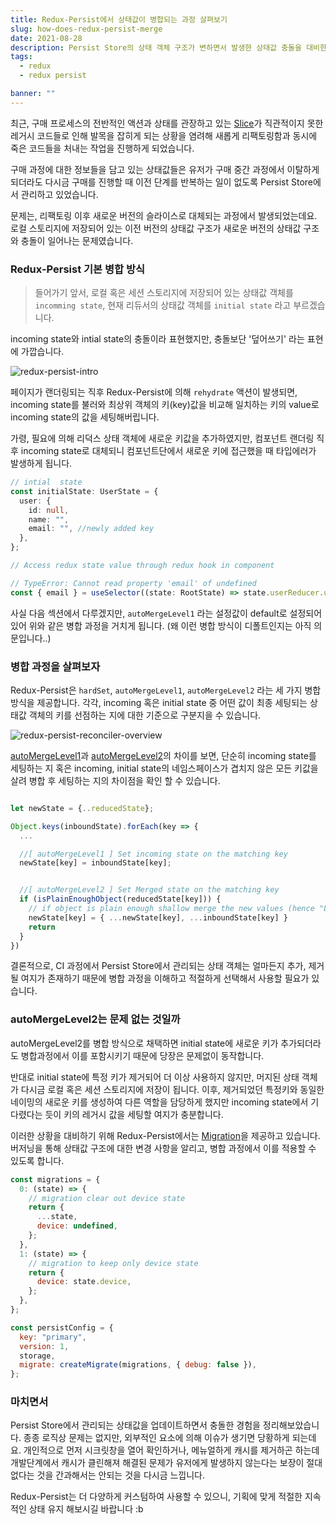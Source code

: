 ```yaml
---
title: Redux-Persist에서 상태값이 병합되는 과정 살펴보기
slug: how-does-redux-persist-merge
date: 2021-08-28
description: Persist Store의 상태 객체 구조가 변하면서 발생한 상태값 충돌을 대비한 경험을 정리합니다.
tags:
  - redux
  - redux persist

banner: ""
---
```


최근, 구매 프로세스의 전반적인 액션과 상태를 관장하고 있는 [Slice](https://redux-toolkit.js.org/api/createslice)가
직관적이지 못한 레거시 코드들로 인해 발목을 잡히게 되는 상황을 염려해
새롭게 리팩토링함과 동시에 죽은 코드들을 처내는 작업을 진행하게 되었습니다.

구매 과정에 대한 정보들을 담고 있는 상태값들은 유저가 구매 중간 과정에서 이탈하게 되더라도 다시금 구매를 진행할 때 이전 단계를 반복하는 일이 없도록
Persist Store에서 관리하고 있었습니다.

문제는, 리팩토링 이후 새로운 버전의 슬라이스로 대체되는 과정에서 발생되었는데요. 로컬 스토리지에 저장되어 있는 이전 버전의 상태값 구조가
새로운 버전의 상태값 구조와 충돌이 일어나는 문제였습니다.

### Redux-Persist 기본 병합 방식

> 들어가기 앞서, 로컬 혹은 세션 스토리지에 저장되어 있는 상태값 객체를 `incomming state`, 현재 리듀서의 상태값 객체를 `initial state` 라고 부르겠습니다.

incoming state와 intial state의 충돌이라 표현했지만,
충돌보단 '덮어쓰기' 라는 표현에 가깝습니다.

![redux-persist-intro](./images/redux-persist-intro.png)

페이지가 랜더링되는 직후 Redux-Persist에 의해 `rehydrate` 액션이 발생되면, incoming state를 불러와
최상위 객체의 키(key)값을 비교해 일치하는 키의 value로 incoming state의 값을 세팅해버립니다.

가령, 필요에 의해 리덕스 상태 객체에 새로운 키값을 추가하였지만, 컴포넌트 랜더링 직후 incoming state로 대체되니
컴포넌트단에서 새로운 키에 접근했을 때 타입에러가 발생하게 됩니다.

```ts
// intial  state
const initialState: UserState = {
  user: {
    id: null,
    name: "",
    email: "", //newly added key
  },
};

// Access redux state value through redux hook in component

// TypeError: Cannot read property 'email' of undefined
const { email } = useSelector((state: RootState) => state.userReducer.user);
```

사실 다음 섹션에서 다루겠지만, `autoMergeLevel1` 라는 설정값이 default로 설정되어 있어
위와 같은 병합 과정을 거치게 됩니다. (왜 이런 병합 방식이 디폴트인지는 아직 의문입니다..)

### 병합 과정을 살펴보자

Redux-Persist은 `hardSet`, `autoMergeLevel1`, `autoMergeLevel2` 라는 세 가지 병합 방식을 제공합니다.
각각, incoming 혹은 initial state 중 어떤 값이 최종 세팅되는 상태값 객체의 키를 선점하는 지에 대한 기준으로 구분지을 수 있습니다.

![redux-persist-reconciler-overview](./images/redux-persist-reconciler-overview.png)

[autoMergeLevel1](https://github.com/rt2zz/redux-persist/blob/master/src/stateReconciler/autoMergeLevel1.js)과
[autoMergeLevel2](https://github.com/rt2zz/redux-persist/blob/master/src/stateReconciler/autoMergeLevel2.js)의 차이를 보면,
단순히 incoming state를 세팅하는 지 혹은 incoming, initial state의 네임스페이스가 겹치지 않은 모든 키값을 살려
병합 후 세팅하는 지의 차이점을 확인 할 수 있습니다.

```js

let newState = {..reducedState};

Object.keys(inboundState).forEach(key => {
  ...

  //[ autoMergeLevel1 ] Set incoming state on the matching key
  newState[key] = inboundState[key];


  //[ autoMergeLevel2 ] Set Merged state on the matching key
  if (isPlainEnoughObject(reducedState[key])) {
    // if object is plain enough shallow merge the new values (hence "Level2")
    newState[key] = { ...newState[key], ...inboundState[key] }
    return
  }
})
```

결론적으로, CI 과정에서 Persist Store에서 관리되는 상태 객체는 얼마든지 추가, 제거될 여지가 존재하기 때문에
병합 과정을 이해하고 적절하게 선택해서 사용할 필요가 있습니다.

### autoMergeLevel2는 문제 없는 것일까

autoMergeLevel2를 병합 방식으로 채택하면 initial state에 새로운 키가 추가되더라도 병합과정에서 이를 포함시키기 때문에
당장은 문제없이 동작합니다.

반대로 initial state에 특정 키가 제거되어 더 이상 사용하지 않지만, 머지된 상태 객체가 다시금 로컬 혹은 세션 스토리지에 저장이 됩니다.
이후, 제거되었던 특정키와 동일한 네이밍의 새로운 키를 생성하여 다른 역할을 담당하게 했지만 incoming state에서
기다렸다는 듯이 키의 레거시 값을 세팅할 여지가 충분합니다.

이러한 상황을 대비하기 위해 Redux-Persist에서는 [Migration](https://github.com/rt2zz/redux-persist#migrations)을 제공하고 있습니다.
버저닝을 통해 상태값 구조에 대한 변경 사항을 알리고, 병합 과정에서 이를 적용할 수 있도록 합니다.

```js
const migrations = {
  0: (state) => {
    // migration clear out device state
    return {
      ...state,
      device: undefined,
    };
  },
  1: (state) => {
    // migration to keep only device state
    return {
      device: state.device,
    };
  },
};

const persistConfig = {
  key: "primary",
  version: 1,
  storage,
  migrate: createMigrate(migrations, { debug: false }),
};
```

### 마치면서

Persist Store에서 관리되는 상태값을 업데이트하면서 충돌한 경험을 정리해보았습니다. 종종 로직상 문제는 없지만,
외부적인 요소에 의해 이슈가 생기면 당황하게 되는데요. 개인적으로 먼저 시크릿창을 열어 확인하거나, 메뉴얼하게 캐시를 제거하곤 하는데
개발단계에서 캐시가 클린해져 해결된 문제가 유저에게 발생하지 않는다는 보장이 절대 없다는 것을 간과해서는 안되는 것을 다시금 느낍니다.

Redux-Persist는 더 다양하게 커스텀하여 사용할 수 있으니, 기획에 맞게 적절한 지속적인 상태 유지 해보시길 바랍니다 :b
